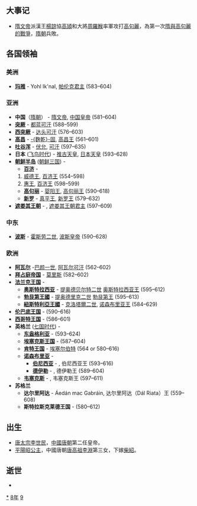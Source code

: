 {{yearTOC|598|高昌'''[[延昌_(麴乾固)|延昌]]三十八年'''；隋'''[[开皇|开皇]]十八年'''；新罗'''[[建福_(新羅真平王)|建福]]十五年'''}}

== 大事记 ==
* [[隋文帝|隋文帝]]派漢王[[楊諒|楊諒]]協[[高熲|高熲]]和大將[[周羅睺|周羅睺]]率軍攻打[[高句麗|高句麗]]，為第一次[[隋與高句麗的戰爭|隋與高句麗的戰爭]]，[[隋朝|隋朝]]兵敗。

== 各国领袖 ==
=== 美洲 ===
*'''[[玛雅文明|玛雅]]''' - Yohl Ik'nal, [[帕伦克|帕伦克君主]] (583–604)
===亚洲===
*'''中国'''（[[隋朝|隋朝]]） - [[隋文帝|隋文帝]], [[隋朝君主列表|中国皇帝]] (581–604)
*'''[[突厥|突厥]]''' - [[都蓝可汗|都蓝可汗]] (588–599)
*'''[[西突厥|西突厥]]''' - [[达头可汗|达头可汗]] (576–603)
*'''[[高昌|高昌]]''' -  [[麴乾固|-{麴乾}-固]], [[麴氏高昌|高昌王]] (561–601)
*'''[[吐谷浑|吐谷浑]]''' - [[伏允|伏允]], [[吐谷浑首领列表|可汗]] (597–635)
*'''日本''' ([[飞鸟时代|飞鸟时代]]) - [[推古天皇|推古天皇]], [[日本天皇|日本天皇]] (593–628)
*'''[[朝鲜半岛|朝鲜半岛]]''' ([[朝鲜三国|朝鲜三国]]) -
**'''[[百济|百济]]''' - 
*#[[威德王_(百濟)|威德王]], [[百济君主列表|百济王]] (554–598)
*#[[百济惠王|惠王]], [[百济君主列表|百济王]] (598–599)
**'''[[高句丽|高句丽]]''' - [[婴阳王|婴阳王]], [[高句丽君主列表|高句丽王]] (590–618)
**'''[[新罗|新罗]]''' - [[真平王|真平王]], [[新罗君主列表|新罗王]] (579–632)
*'''[[遮娄其王朝|遮娄其王朝]]''' - {{link-en|曼伽梨娑|Mangalesa}}, [[遮娄其王朝|遮娄其王朝君主]] (597–609) 
===中东===
*'''[[波斯|波斯]]''' - [[霍斯劳二世|霍斯劳二世]], [[萨珊王朝|波斯皇帝]] (590–628)
===欧洲===
*'''[[阿瓦尔人|阿瓦尔]]''' -[[伯颜一世|巴颜一世]], [[可汗|阿瓦尔可汗]] (562–602)
*'''[[拜占庭帝国|拜占庭帝国]]''' - [[莫里斯_(拜占庭)|莫里斯]] (582–602)
*'''[[法兰克王国|法兰克王国]]''' - 
**'''[[奥斯特拉西亚|奥斯特拉西亚]]''' - [[提乌德贝尔特二世|提奥德贝尔特二世]] [[墨洛温王朝|奥斯特拉西亚王]] (595–612)
**'''[[勃艮第|勃艮第王國]]''' - [[提乌德里克二世|提奥德里克二世]] [[墨洛温王朝|勃艮第王]] (595–613)
**'''[[紐斯特利亞|紐斯特利亞王國]]''' - [[克洛泰尔二世|克洛塔爾二世]], [[墨洛温王朝|诺森布里亚王]] (584–629)
*'''[[伦巴底人|伦巴底王国]]''' - {{link-en|阿吉卢尔夫|Agilulf}} (590–616)
*'''[[西哥特王国|西哥特王国]]''' - {{link-en|雷卡雷德一世|Reccared}} (586–601)
*'''英格兰''' ([[七国时代|七国时代]]) - 
**'''[[东盎格利亚|东盎格利亚]]''' - {{link-en|雷德沃尔德|Raedwald of East Anglia}} (593–624)
**'''[[埃塞克斯王国|埃塞克斯王国]]''' - {{link-en|斯利达|Sledda of Essex}} (587–604)
**'''[[肯特王国|肯特王国]]''' - [[埃塞尔伯特_(肯特王国)|埃塞尔伯特]] (564 or 580–616)
**'''[[诺森布里亚|诺森布里亚]]''' - 
***'''[[伯尼西亚|伯尼西亚]]''' - {{link-en|埃特尔弗里特|Aethelfrith of Northumbria}}, 伯尼西亚王 (593–616)
***'''[[德伊勒|德伊勒]]''' - {{link-en|埃特尔瑞克|Aethelric of Deira}}, 德伊勒王 (589–604)
**'''[[韦塞克斯|韦塞克斯]]''' - {{link-en|切奥尔乌尔夫|Ceolwulf of Wessex}}, 韦塞克斯王 (597–611)
*'''苏格兰'''
**'''达尔里阿达''' - Áedán mac Gabráin, 达尔里阿达（Dál Riata）王 (559–608)
**'''斯特拉斯克莱德王国''' - {{link-en|赖泽赫·哈尔|Rhydderch Hael}} (580–612)

== 出生 ==
* [[唐太宗|唐太宗]][[李世民|李世民]]，[[中國|中國]][[唐朝|唐朝]]第二任皇帝。
* [[平陽昭公主|平陽昭公主]]，中國唐朝[[唐高祖|唐高祖]][[李淵|李淵]]第三女，下嫁[[柴紹|柴紹]]。

== 逝世 ==
{{Wikisource year mention}}
*

[[Category:598年|*]]
[[Category:590年代|8年]]
[[Category:6世纪各年|9]]